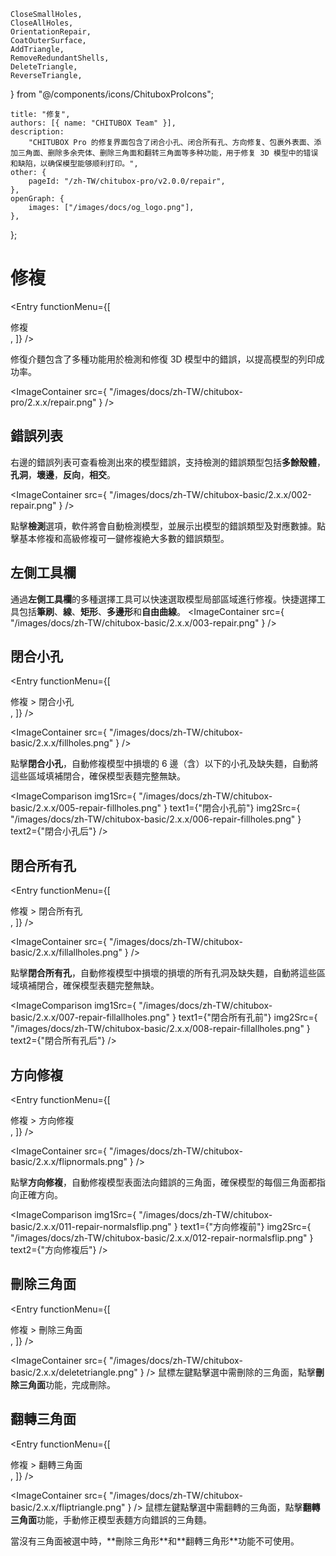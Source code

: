 
	CloseSmallHoles,
	CloseAllHoles,
	OrientationRepair,
	CoatOuterSurface,
	AddTriangle,
	RemoveRedundantShells,
	DeleteTriangle,
	ReverseTriangle,
} from "@/components/icons/ChituboxProIcons";

	title: "修复",
	authors: [{ name: "CHITUBOX Team" }],
	description:
		"CHITUBOX Pro 的修复界面包含了闭合小孔、闭合所有孔、方向修复、包裹外表面、添加三角面、删除多余壳体、删除三角面和翻转三角面等多种功能，用于修复 3D 模型中的错误和缺陷，以确保模型能够顺利打印。",
	other: {
		pageId: "/zh-TW/chitubox-pro/v2.0.0/repair",
	},
	openGraph: {
		images: ["/images/docs/og_logo.png"],
	},
};

# 修複

<Entry
	functionMenu={[
		<div className="flex items-center gap-1">
			修複
		</div>,
	]}
/>

修復介麵包含了多種功能用於檢測和修復 3D 模型中的錯誤，以提高模型的列印成功率。

<ImageContainer
	src={
		"/images/docs/zh-TW/chitubox-pro/2.x.x/repair.png"
	}
/>

## 錯誤列表

右邊的錯誤列表可查看檢測出來的模型錯誤，支持檢測的錯誤類型包括**多餘殼體**，**孔洞**，**壞邊**，**反向**，**相交**。

<ImageContainer
	src={
		"/images/docs/zh-TW/chitubox-basic/2.x.x/002-repair.png"
	}
/>

點擊**檢測**選項，軟件將會自動檢測模型，並展示出模型的錯誤類型及對應數據。點擊基本修複和高級修複可一鍵修複絶大多數的錯誤類型。

## 左側工具欄

通過**左側工具欄**的多種選擇工具可以快速選取模型局部區域進行修複。快捷選擇工具包括**筆刷**、**線**、**矩形**、**多邊形**和**自由曲線**。
<ImageContainer
	src={
		"/images/docs/zh-TW/chitubox-basic/2.x.x/003-repair.png"
	}
/>

## 閉合小孔

<Entry
	functionMenu={[
		<div className="flex items-center gap-1">
			修複 &gt; 閉合小孔
		</div>,
	]}
/>

<ImageContainer
	src={
		"/images/docs/zh-TW/chitubox-basic/2.x.x/fillholes.png"
	}
/>

<CloseSmallHoles /> 點擊**閉合小孔**，自動修複模型中損壞的 6 邊（含）以下的小孔及缺失麵，自動將這些區域填補閉合，確保模型表麵完整無缺。

<ImageComparison
	img1Src={
		"/images/docs/zh-TW/chitubox-basic/2.x.x/005-repair-fillholes.png"
	}
	text1={"閉合小孔前"}
	img2Src={
		"/images/docs/zh-TW/chitubox-basic/2.x.x/006-repair-fillholes.png"
	}
	text2={"閉合小孔后"}
/>

## 閉合所有孔

<Entry
	functionMenu={[
		<div className="flex items-center gap-1">
			修複 &gt; 閉合所有孔
		</div>,
	]}
/>

<ImageContainer
	src={
		"/images/docs/zh-TW/chitubox-basic/2.x.x/fillallholes.png"
	}
/>

<CloseAllHoles /> 點擊**閉合所有孔**，自動修複模型中損壞的損壞的所有孔洞及缺失麵，自動將這些區域填補閉合，確保模型表麵完整無缺。

<ImageComparison
	img1Src={
		"/images/docs/zh-TW/chitubox-basic/2.x.x/007-repair-fillallholes.png"
	}
	text1={"閉合所有孔前"}
	img2Src={
		"/images/docs/zh-TW/chitubox-basic/2.x.x/008-repair-fillallholes.png"
	}
	text2={"閉合所有孔后"}
/>

## 方向修複

<Entry
	functionMenu={[
		<div className="flex items-center gap-1">
			修複 &gt; 方向修複
		</div>,
	]}
/>

<ImageContainer
	src={
		"/images/docs/zh-TW/chitubox-basic/2.x.x/flipnormals.png"
	}
/>

<OrientationRepair /> 點擊**方向修複**，自動修複模型表面法向錯誤的三角面，確保模型的每個三角面都指向正確方向。

<ImageComparison
	img1Src={
		"/images/docs/zh-TW/chitubox-basic/2.x.x/011-repair-normalsflip.png"
	}
	text1={"方向修複前"}
	img2Src={
		"/images/docs/zh-TW/chitubox-basic/2.x.x/012-repair-normalsflip.png"
	}
	text2={"方向修複后"}
/>

## 刪除三角面

<Entry
	functionMenu={[
		<div className="flex items-center gap-1">
			修複 &gt; 刪除三角面
		</div>,
	]}
/>

<ImageContainer
        src={
                "/images/docs/zh-TW/chitubox-basic/2.x.x/deletetriangle.png"
        }
/>
<DeleteTriangle /> 鼠標左鍵點擊選中需刪除的三角面，點擊**刪除三角面**功能，完成刪除。

## 翻轉三角面

<Entry
	functionMenu={[
		<div className="flex items-center gap-1">
			修複 &gt; 翻轉三角面
		</div>,
	]}
/>

<ImageContainer
        src={
                "/images/docs/zh-TW/chitubox-basic/2.x.x/fliptriangle.png"
        }
/>
<ReverseTriangle /> 鼠標左鍵點擊選中需翻轉的三角面，點擊**翻轉三角面**功能，手動修正模型表麵方向錯誤的三角麵。

<Admonition type="note" title="注意">
	當沒有三角面被選中時，**刪除三角形**和**翻轉三角形**功能不可使用。
</Admonition>
